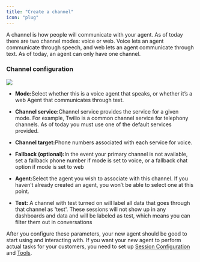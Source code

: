 ```yaml
---
title: "Create a channel"
icon: "plug"
---
```


A channel is how people will communicate with your agent. As of today there are two channel modes: voice or web. Voice lets an agent communicate through speech, and web lets an agent communicate through text. As of today, an agent can only have one channel. 

### Channel configuration

![](/images/create_channel.jpg)

* **Mode:**&#x53;elect whether this is a voice agent that speaks, or whether it’s a web Agent that communicates through text.

* **Channel service:**&#x43;hannel service provides the service for a given mode. For example, Twilio is a common channel service for telephony channels. As of today you must use one of the default services provided. 

* **Channel target:**&#x50;hone numbers associated with each service for voice. 

* **Fallback (optional):**&#x49;n the event your primary channel is not available, set a fallback phone number if mode is set to voice, or a fallback chat option if mode is set to web 

* **Agent:**&#x53;elect the agent you wish to associate with this channel. If you haven’t already created an agent, you won’t be able to select one at this point. 

* **Test:** A channel with test turned on will label all data that goes through that channel as 'test'. These sessions will not show up in any dashboards and data and will be labeled as test, which means you can filter them out in conversations

After you configure these parameters, your new agent should be good to start using and interacting with. If you want your new agent to perform actual tasks for your customers, you need to set up [Session Configuration](/mintlify/workspaces/SessionConfig.mdx) and [Tools](/mintlify/Resources/Tools.mdx).